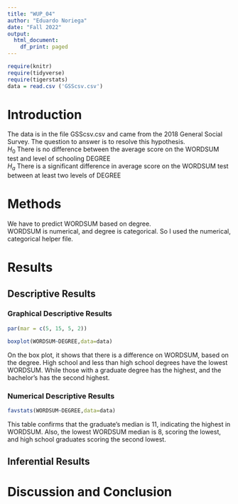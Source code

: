 ```yaml
---
title: "WUP_04"
author: "Eduardo Noriega"
date: "Fall 2022"
output:
  html_document:
    df_print: paged
---
```


```r
require(knitr)
require(tidyverse)
require(tigerstats)
data = read.csv ('GSScsv.csv')
```



# Introduction

<!--In this section you explain what you are trying to show.  Where did the data come from?  What is the research or other question you are trying to answer?!-->

The data is in the file GSScsv.csv and came from the 2018 General Social Survey.  The question to answer is to resolve this hypothesis.  
$H_0$ There is no difference between the average score on the WORDSUM test and level of schooling DEGREE  
$H_a$ There is a significant difference in average score on the WORDSUM test between at least two levels of DEGREE 

# Methods

<!--Decide on your methods:  use "variable analysis" or other appropriate descriptors.  Make sure to choose at least one graphical method and at least one numerical method.!-->

We have to predict WORDSUM based on degree.   
WORDSUM is numerical, and degree is categorical. So I used the numerical, categorical helper file.  
 
# Results

<!--Divide this section into two sub-sections:  One for your descriptive  results and one for your inferential results.!-->

## Descriptive Results

### Graphical Descriptive Results

<!--Graphical results here.  Make sure to show your code.  Provide appropriate labels for axes, giving units if possible, and provide a good title for the graph, too.  Use the graphical results to describe the patterns if any that exist in the data as focused toward the research question!-->
```r
par(mar = c(5, 15, 5, 2))

boxplot(WORDSUM~DEGREE,data=data)
```
 
 On the box plot, it shows that there is a difference on WORDSUM, based on the degree. High school and less than high school degrees have the lowest WORDSUM. While those with a graduate degree has the highest, and the bachelor's has the second highest.  

### Numerical Descriptive Results

```r
favstats(WORDSUM~DEGREE,data=data)
```
  
  This table confirms that the graduate's median is 11, indicating the highest in WORDSUM. Also, the lowest WORDSUM median is 8, scoring the lowest, and high school graduates scoring the second lowest. 
<!--Numerical results go here. Use the numerical results to describe the patterns if any that exist in the data as focused toward the research question!-->

## Inferential Results

<!--State hypothesis clearly.  Make sure your discussion of the inferential test covers all the aspects that the test output produces, such as test statistic, p-value etc.  Make a decision about the null hypothesis, explain the assumptions on which the selected test/procedure was based, and why the chosen procedure satisfys the assumptions and is appropriate to answer the research question!-->


# Discussion and Conclusion

<!--Discussion and conclusion here.  If you found a relationship be sure to consider whether the relationship occurs because one of the variavbles causes the other, or whether they perhasps are related for some other reason.  Watch the chapter 6 videos from the GeorgeTown videos collection.!-->
